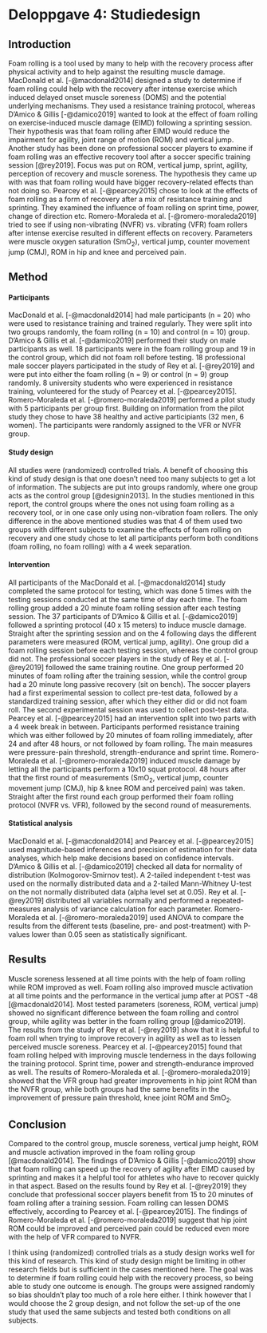 # Deloppgave 4: Studiedesign

## Introduction

Foam rolling is a tool used by many to help with the recovery process after physical activity and to help against the resulting muscle damage. MacDonald et al. [-@macdonald2014] designed a study to determine if foam rolling could help with the recovery after intense exercise which induced delayed onset muscle soreness (DOMS) and the potential underlying mechanisms. They used a resistance training protocol, whereas D'Amico & Gillis [-@damico2019] wanted to look at the effect of foam rolling on exercise-induced muscle damage (EIMD) following a sprinting session. Their hypothesis was that foam rolling after EIMD would reduce the impairment for agility, joint range of motion (ROM) and vertical jump. Another study has been done on professional soccer players to examine if foam rolling was an effective recovery tool after a soccer specific training session [@rey2019]. Focus was put on ROM, vertical jump, sprint, agility, perception of recovery and muscle soreness. The hypothesis they came up with was that foam rolling would have bigger recovery-related effects than not doing so. Pearcey et al. [-@pearcey2015] chose to look at the effects of foam rolling as a form of recovery after a mix of resistance training and sprinting. They examined the influence of foam rolling on sprint time, power, change of direction etc. Romero-Moraleda et al. [-@romero-moraleda2019] tried to see if using non-vibrating (NVFR) vs. vibrating (VFR) foam rollers after intense exercise resulted in different effects on recovery. Parameters were muscle oxygen saturation (SmO~2~), vertical jump, counter movement jump (CMJ), ROM in hip and knee and perceived pain.

## Method

#### Participants

MacDonald et al. [-@macdonald2014] had male participants (n = 20) who were used to resistance training and trained regularly. They were split into two groups randomly, the foam rolling (n = 10) and control (n = 10) group. D'Amico & Gillis et al. [-@damico2019] performed their study on male participants as well. 18 participants were in the foam rolling group and 19 in the control group, which did not foam roll before testing. 18 professional male soccer players participated in the study of Rey et al. [-@rey2019] and were put into either the foam rolling (n = 9) or control (n = 9) group randomly. 8 university students who were experienced in resistance training, volunteered for the study of Pearcey et al. [-@pearcey2015]. Romero-Moraleda et al. [-@romero-moraleda2019] performed a pilot study with 5 participants per group first. Building on information from the pilot study they chose to have 38 healthy and active participiants (32 men, 6 women). The participants were randomly assigned to the VFR or NVFR group.

#### Study design

All studies were (randomized) controlled trials. A benefit of choosing this kind of study design is that one doesn't need too many subjects to get a lot of information. The subjects are put into groups randomly, where one group acts as the control group [@designin2013]. In the studies mentioned in this report, the control groups where the ones not using foam rolling as a recovery tool, or in one case only using non-vibration foam rollers. The only difference in the above mentioned studies was that 4 of them used two groups with different subjects to examine the effects of foam rolling on recovery and one study chose to let all participants perform both conditions (foam rolling, no foam rolling) with a 4 week separation.

#### Intervention

All participants of the MacDonald et al. [-@macdonald2014] study completed the same protocol for testing, which was done 5 times with the testing sessions conducted at the same time of day each time. The foam rolling group added a 20 minute foam rolling session after each testing session. The 37 participants of D'Amico & Gillis et al. [-@damico2019] followed a sprinting protocol (40 x 15 meters) to induce muscle damage. Straight after the sprinting session and on the 4 following days the different parameters were measured (ROM, vertical jump, agility). One group did a foam rolling session before each testing session, whereas the control group did not. The professional soccer players in the study of Rey et al. [-@rey2019] followed the same training routine. One group performed 20 minutes of foam rolling after the training session, while the control group had a 20 minute long passive recovery (sit on bench). The soccer players had a first experimental session to collect pre-test data, followed by a standardized training session, after which they either did or did not foam roll. The second experimental session was used to collect post-test data. Pearcey et al. [-@pearcey2015] had an intervention split into two parts with a 4 week break in between. Participants performed resistance training which was either followed by 20 minutes of foam rolling immediately, after 24 and after 48 hours, or not followed by foam rolling. The main measures were pressure-pain threshold, strength-endurance and sprint time. Romero-Moraleda et al. [-@romero-moraleda2019] induced muscle damage by letting all the participants perform a 10x10 squat protocol. 48 hours after that the first round of measurements (SmO~2~, vertical jump, counter movement jump (CMJ), hip & knee ROM and perceived pain) was taken. Straight after the first round each group performed their foam rolling protocol (NVFR vs. VFR), followed by the second round of measurements.

#### Statistical analysis

MacDonald et al. [-@macdonald2014] and Pearcey et al. [-@pearcey2015] used magnitude-based inferences and precision of estimation for their data analyses, which help make decisions based on confidence intervals. D'Amico & Gillis et al. [-@damico2019] checked all data for normality of distribution (Kolmogorov-Smirnov test). A 2-tailed independent t-test was used on the normally distributed data and a 2-tailed Mann-Whitney U-test on the not normally distributed data (alpha level set at 0.05). Rey et al. [-@rey2019] distributed all variables normally and performed a repeated-measures analysis of variance calculation for each parameter. Romero-Moraleda et al. [-@romero-moraleda2019] used ANOVA to compare the results from the different tests (baseline, pre- and post-treatment) with P-values lower than 0.05 seen as statistically significant.

## Results

Muscle soreness lessened at all time points with the help of foam rolling while ROM improved as well. Foam rolling also improved muscle activation at all time points and the performance in the vertical jump after at POST -48 [@macdonald2014]. Most tested parameters (soreness, ROM, vertical jump) showed no significant difference between the foam rolling and control group, while agility was better in the foam rolling group [@damico2019]. The results from the study of Rey et al. [-@rey2019] show that it is helpful to foam roll when trying to improve recovery in agility as well as to lessen perceived muscle soreness. Pearcey et al. [-@pearcey2015] found that foam rolling helped with improving muscle tenderness in the days following the training protocol. Sprint time, power and strength-endurance improved as well. The results of Romero-Moraleda et al. [-@romero-moraleda2019] showed that the VFR group had greater improvements in hip joint ROM than the NVFR group, while both groups had the same benefits in the improvement of pressure pain threshold, knee joint ROM and SmO~2~.

## Conclusion

Compared to the control group, muscle soreness, vertical jump height, ROM and muscle activation improved in the foam rolling group [@macdonald2014]. The findings of D'Amico & Gillis [-@damico2019] show that foam rolling can speed up the recovery of agility after EIMD caused by sprinting and makes it a helpful tool for athletes who have to recover quickly in that aspect. Based on the results found by Rey et al. [-@rey2019] they conclude that professional soccer players benefit from 15 to 20 minutes of foam rolling after a training session. Foam rolling can lessen DOMS effectively, according to Pearcey et al. [-@pearcey2015]. The findings of Romero-Moraleda et al. [-@romero-moraleda2019] suggest that hip joint ROM could be improved and perceived pain could be reduced even more with the help of VFR compared to NVFR.

I think using (randomized) controlled trials as a study design works well for this kind of research. This kind of study design might be limiting in other research fields but is sufficient in the cases mentioned here. The goal was to determine if foam rolling could help with the recovery process, so being able to study one outcome is enough. The groups were assigned randomly so bias shouldn't play too much of a role here either. I think however that I would choose the 2 group design, and not follow the set-up of the one study that used the same subjects and tested both conditions on all subjects.
